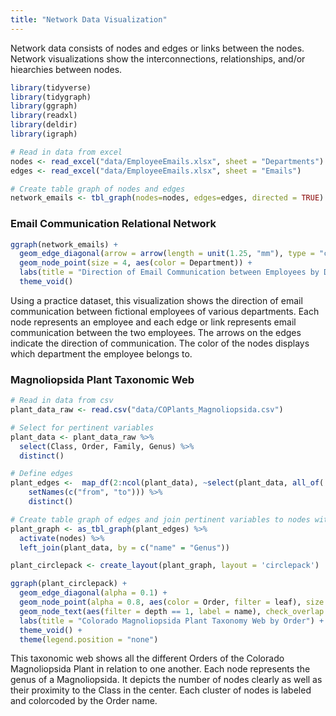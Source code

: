 ```yaml
---
title: "Network Data Visualization"
---
```


Network data consists of nodes and edges or links between the nodes. Network visualizations show the interconnections, relationships, and/or hiearchies between nodes.

```r
library(tidyverse)
library(tidygraph)
library(ggraph)
library(readxl)
library(deldir)
library(igraph)
```

```r
# Read in data from excel
nodes <- read_excel("data/EmployeeEmails.xlsx", sheet = "Departments")
edges <- read_excel("data/EmployeeEmails.xlsx", sheet = "Emails")

# Create table graph of nodes and edges
network_emails <- tbl_graph(nodes=nodes, edges=edges, directed = TRUE)
```

### Email Communication Relational Network

```r
ggraph(network_emails) +
  geom_edge_diagonal(arrow = arrow(length = unit(1.25, "mm"), type = "closed"), end_cap=circle(2,"mm")) +
  geom_node_point(size = 4, aes(color = Department)) +
  labs(title = "Direction of Email Communication between Employees by Departments") +
  theme_void()
```

Using a practice dataset, this visualization shows the direction of email communication between fictional employees of various departments. Each node represents an employee and each edge or link represents email communication between the two employees. The arrows on the edges indicate the direction of communication. The color of the nodes displays which department the employee belongs to.

### Magnoliopsida Plant Taxonomic Web

```r
# Read in data from csv
plant_data_raw <- read.csv("data/COPlants_Magnoliopsida.csv")

# Select for pertinent variables
plant_data <- plant_data_raw %>% 
  select(Class, Order, Family, Genus) %>% 
  distinct()

# Define edges
plant_edges <-  map_df(2:ncol(plant_data), ~select(plant_data, all_of(.x-1):.x) %>%
    setNames(c("from", "to"))) %>% 
    distinct()

# Create table graph of edges and join pertinent variables to nodes within table graph
plant_graph <- as_tbl_graph(plant_edges) %>% 
  activate(nodes) %>% 
  left_join(plant_data, by = c("name" = "Genus"))

```

```r
plant_circlepack <- create_layout(plant_graph, layout = 'circlepack')

ggraph(plant_circlepack) +
  geom_edge_diagonal(alpha = 0.1) +
  geom_node_point(alpha = 0.8, aes(color = Order, filter = leaf), size = 1) +
  geom_node_text(aes(filter = depth == 1, label = name), check_overlap = TRUE, size = 2) +
  labs(title = "Colorado Magnoliopsida Plant Taxonomy Web by Order") +
  theme_void() +
  theme(legend.position = "none")
```

This taxonomic web shows all the different Orders of the Colorado Magnoliopsida Plant in relation to one another. Each node represents the genus of a Magnoliopsida. It depicts the number of nodes clearly as well as their proximity to the Class in the center. Each cluster of nodes is labeled and colorcoded by the Order name.
